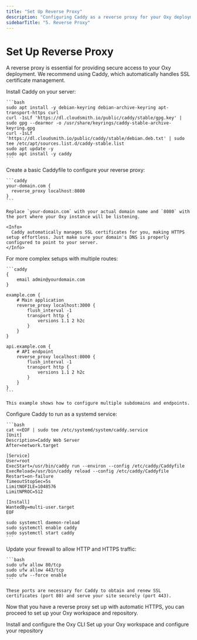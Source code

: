 ```yaml
---
title: "Set Up Reverse Proxy"
description: "Configuring Caddy as a reverse proxy for your Oxy deployment"
sidebarTitle: "5. Reverse Proxy"
---
```


# Set Up Reverse Proxy

A reverse proxy is essential for providing secure access to your Oxy deployment. We recommend using Caddy, which automatically handles SSL certificate management.

<Steps>
  <Step title="Install Caddy">
    Install Caddy on your server:

    ```bash
    sudo apt install -y debian-keyring debian-archive-keyring apt-transport-https curl
    curl -1sLf 'https://dl.cloudsmith.io/public/caddy/stable/gpg.key' | sudo gpg --dearmor -o /usr/share/keyrings/caddy-stable-archive-keyring.gpg
    curl -1sLf 'https://dl.cloudsmith.io/public/caddy/stable/debian.deb.txt' | sudo tee /etc/apt/sources.list.d/caddy-stable.list
    sudo apt update -y
    sudo apt install -y caddy
    ```
  </Step>

  <Step title="Create Basic Caddyfile">
    Create a basic Caddyfile to configure your reverse proxy:

    ```caddy
    your-domain.com {
      reverse_proxy localhost:8080
    }
    ```

    Replace `your-domain.com` with your actual domain name and `8080` with the port where your Oxy instance will be listening.

    <Info>
      Caddy automatically manages SSL certificates for you, making HTTPS setup effortless. Just make sure your domain's DNS is properly configured to point to your server.
    </Info>
  </Step>

  <Step title="Advanced Configuration (Optional)">
    For more complex setups with multiple routes:

    ```caddy
    {
        email admin@yourdomain.com
    }

    example.com {
        # Main application
        reverse_proxy localhost:3000 {
            flush_interval -1
            transport http {
                versions 1.1 2 h2c
            }
        }
    }

    api.example.com {
        # API endpoint
        reverse_proxy localhost:8000 {
            flush_interval -1
            transport http {
                versions 1.1 2 h2c
            }
        }
    }
    ```

    This example shows how to configure multiple subdomains and endpoints.
  </Step>

  <Step title="Set Up Caddy as a Service">
    Configure Caddy to run as a systemd service:

    ```bash
    cat <<EOF | sudo tee /etc/systemd/system/caddy.service
    [Unit]
    Description=Caddy Web Server
    After=network.target

    [Service]
    User=root
    ExecStart=/usr/bin/caddy run --environ --config /etc/caddy/Caddyfile
    ExecReload=/usr/bin/caddy reload --config /etc/caddy/Caddyfile
    Restart=on-failure
    TimeoutStopSec=5s
    LimitNOFILE=1048576
    LimitNPROC=512

    [Install]
    WantedBy=multi-user.target
    EOF

    sudo systemctl daemon-reload
    sudo systemctl enable caddy
    sudo systemctl start caddy
    ```
  </Step>

  <Step title="Configure Firewall for HTTP/HTTPS">
    Update your firewall to allow HTTP and HTTPS traffic:

    ```bash
    sudo ufw allow 80/tcp
    sudo ufw allow 443/tcp
    sudo ufw --force enable
    ```

    These ports are necessary for Caddy to obtain and renew SSL certificates (port 80) and serve your site securely (port 443).
  </Step>
</Steps>

Now that you have a reverse proxy set up with automatic HTTPS, you can proceed to set up your Oxy workspace and repository.

<div className="mt-8">
  <Cards>
    <Card
      title="Previous: Install Oxy CLI"
      icon="arrow-left"
      href="/deployment/install-oxy"
    >
      Install and configure the Oxy CLI
    </Card>
    <Card
      title="Next: Set Up Workspace & Repository"
      icon="arrow-right"
      href="/deployment/workspace-setup"
    >
      Set up your Oxy workspace and configure your repository
    </Card>
  </Cards>
</div>
